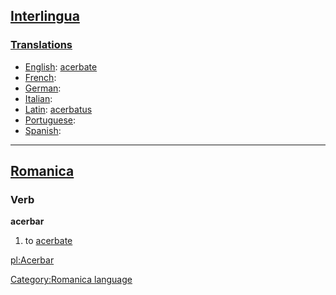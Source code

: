 ==[[Interlingua]]==
===[[Translations]]===
*[[English]]: [[acerbate]]
*[[French]]: [[]] 
*[[German]]: [[]] 
*[[Italian]]: [[]] 
*[[Latin]]: [[acerbatus]]
*[[Portuguese]]: [[]] 
*[[Spanish]]: [[]]
----

==[[Romanica]]==
[[Category:Romanica language]]
===Verb===
<b>acerbar</b>
#to [[acerbate]]

[[pl:Acerbar]]